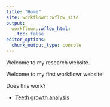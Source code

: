 ```yaml
---
title: "Home"
site: workflowr::wflow_site
output:
  workflowr::wflow_html:
    toc: false
editor_options:
  chunk_output_type: console
---
```


Welcome to my research website.

Welcome to my first workflowr website!

Does this work?

* [Teeth growth analysis](teeth.html)
